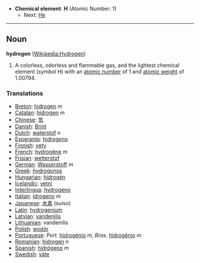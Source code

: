 *'''Chemical element''': '''H''' (Atomic Number: 1)
**Next: [[Helium|He]]
----
== Noun ==
'''hydrogen''' ([[en:Hydrogen|Wikipedia:Hydrogen]])

# A colorless, odorless and flammable gas, and the lightest chemical element (''symbol'' H) with an [[atomic number]] of 1 and [[atomic weight]] of 1.00794.

===Translations===
*[[Breton]]: [[hidrogen]] ''m''
*[[Catalan]]: [[hidrogen]] ''m''
*[[Chinese]]: [[氫]]
*[[Danish]]: [[Brint]]
*[[Dutch]]: [[waterstof]] ''n''
*[[Esperanto]]: [[hidrogeno]]
*[[Finnish]]: [[vety]]
*[[French]]: [[hydrogène]] ''m''
*[[Frisian]]: [[wetterstof]]
*[[German]]: [[Wasserstoff]] ''m''
*[[Greek]]: [[hydrogonos]]
*[[Hungarian]]: [[hidrogén]]
*[[Icelandic]]: [[vetni]]
*[[Interlingua]]: [[hydrogeno]]
*[[Italian]]: [[idrogeno]] ''m''
*[[Japanese]]: [[水素]] (suiso)
*[[Latin]]: [[hydrogenium]]
*[[Latvian]]: [[vandenilis]]
*[[Lithuanian]]: vandenilis
*[[Polish]]: [[wodór]]
*[[Portuguese]]: ''Port.'' [[hidrogénio]] ''m'', ''Bras.'' [[hidrogênio]] ''m''
*[[Romanian]]: [[hidrogen]] ''n''
*[[Spanish]]: [[hidrógeno]] ''m''
*[[Swedish]]: [[väte]]